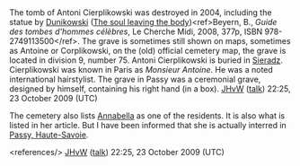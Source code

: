 <article id="161365" title=Talk:Passy Cemetery>
	<talkpage id="161365" title="Talk:Passy Cemetery">
{{WikiProject France|paris=yes}}
{{WikiProject Death|class=start|importance=high}}

The tomb of Antoni Cierplikowski was destroyed in 2004, including the statue by [[Xawery Dunikowski|Dunikowski]] ([http://www.panoramio.com/photo/17483956 The soul leaving the body])&lt;ref&gt;Beyern, B., ''Guide des tombes d'hommes célèbres'', Le Cherche Midi, 2008, 377p, ISBN 978-2749113500&lt;/ref&gt;. The grave is sometimes still shown on maps, sometimes as Antoine or Corplikowski, on the (old) official cemetery map, the grave is located in division 9, number 75. Antoni Cierplikowski is buried in [[Sieradz#Famous people of Sieradz|Sieradz]]. Cierplikowski was known in Paris as ''Monsieur Antoine''. He was a noted international hairstylist. The grave in Passy was a ceremonial grave, designed by himself, containing his right hand (in a box). [[User:JHvW|JHvW]] ([[User talk:JHvW|talk]]) 22:25, 23 October 2009 (UTC)

The cemetery also lists [[Annabella]] as one of the residents. It is also what is listed in her article. But I have been informed that she is actually interred in [[Passy, Haute-Savoie]].

&lt;references/&gt; [[User:JHvW|JHvW]] ([[User talk:JHvW|talk]]) 22:25, 23 October 2009 (UTC)
	</talkpage>
</article>